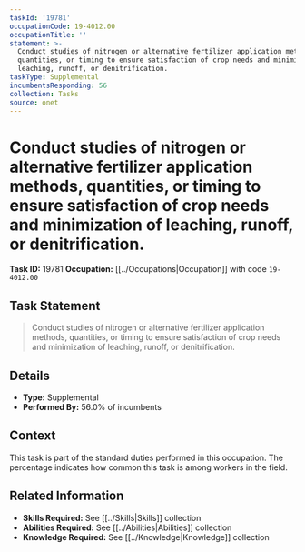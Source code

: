 ```yaml
---
taskId: '19781'
occupationCode: 19-4012.00
occupationTitle: ''
statement: >-
  Conduct studies of nitrogen or alternative fertilizer application methods,
  quantities, or timing to ensure satisfaction of crop needs and minimization of
  leaching, runoff, or denitrification.
taskType: Supplemental
incumbentsResponding: 56
collection: Tasks
source: onet
---
```

# Conduct studies of nitrogen or alternative fertilizer application methods, quantities, or timing to ensure satisfaction of crop needs and minimization of leaching, runoff, or denitrification.

**Task ID:** 19781
**Occupation:** [[../Occupations|Occupation]] with code `19-4012.00`

## Task Statement

> Conduct studies of nitrogen or alternative fertilizer application methods, quantities, or timing to ensure satisfaction of crop needs and minimization of leaching, runoff, or denitrification.

## Details

- **Type:** Supplemental
- **Performed By:** 56.0% of incumbents

## Context

This task is part of the standard duties performed in this occupation. The percentage indicates how common this task is among workers in the field.

## Related Information

- **Skills Required:** See [[../Skills|Skills]] collection
- **Abilities Required:** See [[../Abilities|Abilities]] collection
- **Knowledge Required:** See [[../Knowledge|Knowledge]] collection
